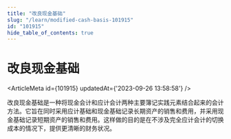 ```yaml
---
title: "改良现金基础"
slug: "/learn/modified-cash-basis-101915"
id: "101915"
hide_table_of_contents: true
---
```



# 改良现金基础

<ArticleMeta id={101915} updatedAt={'2023-09-26 13:58:58'} />
<div className='border-solid border-b border-t-0 my-4 border-[var(--ifm-color-gray-300)]' />

改良现金基础是一种将现金会计和应计会计两种主要簿记实践元素结合起来的会计方法。它旨在同时采用应计基础和现金基础记录长期资产的销售和费用，并采用现金基础记录短期资产的销售和费用。这样做的目的是在不涉及完全应计会计的切换成本的情况下，提供更清晰的财务状况。
